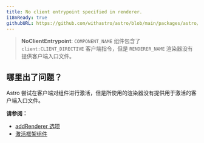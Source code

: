 ```yaml
---
title: No client entrypoint specified in renderer.
i18nReady: true
githubURL: https://github.com/withastro/astro/blob/main/packages/astro/src/core/errors/errors-data.ts
---
```


> **NoClientEntrypoint**: `COMPONENT_NAME` 组件包含了 `client:CLIENT_DIRECTIVE` 客户端指令，但是 `RENDERER_NAME` 渲染器没有提供客户端入口文件。


## 哪里出了问题？
Astro 尝试在客户端对组件进行激活，但是所使用的渲染器没有提供用于激活的客户端入口文件。

**请参阅：**
-  [addRenderer 选项](/zh-cn/reference/integrations-reference/#addrenderer-选项)
-  [激活框架组件](/zh-cn/core-concepts/framework-components/#激活组件)
